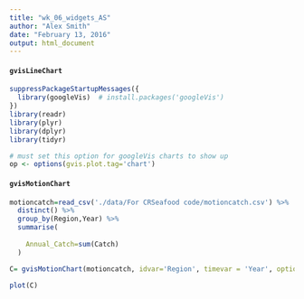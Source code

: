 ```yaml
---
title: "wk_06_widgets_AS"
author: "Alex Smith"
date: "February 13, 2016"
output: html_document
---
```

#### `gvisLineChart`

```r
suppressPackageStartupMessages({
  library(googleVis)  # install.packages('googleVis')
})
library(readr)
library(plyr)
library(dplyr)
library(tidyr)

# must set this option for googleVis charts to show up
op <- options(gvis.plot.tag='chart')

```



#### `gvisMotionChart`



```r

motioncatch=read_csv('./data/For CRSeafood code/motioncatch.csv') %>%
  distinct() %>%
  group_by(Region,Year) %>%
  summarise(
    
    Annual_Catch=sum(Catch)
  )

```

```r


C= gvisMotionChart(motioncatch, idvar='Region', timevar = 'Year', options=list(width=500,    height=450), sizevar = 'Annual_Catch')

plot(C)

```

